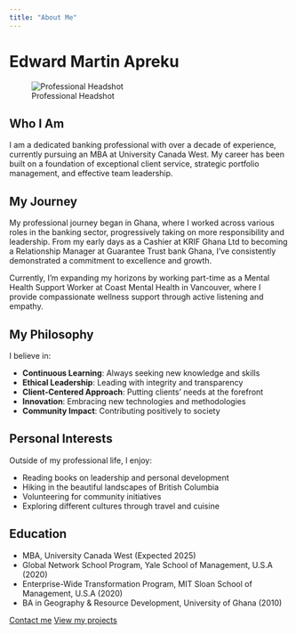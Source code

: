 ---
title: "About Me"
---

# Edward Martin Apreku

![Professional Headshot](images/ed.jpg){.profile-image}

## Who I Am

I am a dedicated banking professional with over a decade of experience, currently pursuing an MBA at University Canada West. My career has been built on a foundation of exceptional client service, strategic portfolio management, and effective team leadership.

## My Journey

My professional journey began in Ghana, where I worked across various roles in the banking sector, progressively taking on more responsibility and leadership. From my early days as a Cashier at KRIF Ghana Ltd to becoming a Relationship Manager at Guarantee Trust bank Ghana, I've consistently demonstrated a commitment to excellence and growth.

Currently, I'm expanding my horizons by working part-time as a Mental Health Support Worker at Coast Mental Health in Vancouver, where I provide compassionate wellness support through active listening and empathy.

## My Philosophy

I believe in:

- **Continuous Learning**: Always seeking new knowledge and skills
- **Ethical Leadership**: Leading with integrity and transparency
- **Client-Centered Approach**: Putting clients' needs at the forefront
- **Innovation**: Embracing new technologies and methodologies
- **Community Impact**: Contributing positively to society

## Personal Interests

Outside of my professional life, I enjoy:

- Reading books on leadership and personal development
- Hiking in the beautiful landscapes of British Columbia
- Volunteering for community initiatives
- Exploring different cultures through travel and cuisine

## Education

- MBA, University Canada West (Expected 2025)
- Global Network School Program, Yale School of Management, U.S.A (2020)
- Enterprise-Wide Transformation Program, MIT Sloan School of Management, U.S.A (2020)
- BA in Geography & Resource Development, University of Ghana (2010)

[Contact me](contact.qmd){.btn .btn-primary} [View my projects](projects.qmd){.btn .btn-secondary}